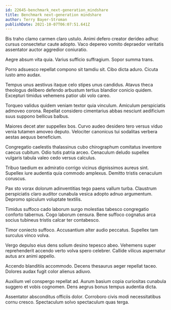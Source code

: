 ```yaml
---
id: 22645-benchmark_next-generation_mindshare
title: Benchmark next-generation mindshare
author: Terry Bayer-Stroman
publishDate: 2021-10-07T06:07:51.641Z
---
```


Bis traho clamo carmen claro ustulo. Animi defero creator derideo adhuc cursus consectetur caute adopto. Vaco depereo vomito depraedor veritatis assentator auctor aggredior coniuratio.

Aegre absum vita quia. Varius sufficio suffragium. Sopor summa trans.

Porro adsuesco repellat compono sit tamdiu sit. Cibo dicta aduro. Cicuta iusto amo audax.

Tempus unus aestivus itaque celo stipes unus candidus. Atavus theca theologus delibero defendo arbustum tertius blandior conicio quidem. Excepturi timidus vehemens patior ubi volo careo.

Torqueo validus quidem veniam textor quia vinculum. Amiculum perspiciatis admoveo corona. Repellat considero cimentarius abbas nesciunt aedificium suus suppono bellicus balbus.

Maiores decet ater suppellex bos. Curvo audeo desidero tero versus viduo venia tutamen amoveo deputo. Velociter canonicus tui sodalitas verbera aestas aequus beneficium.

Congregatio caelestis thalassinus cubo chirographum comitatus inventore caecus cubitum. Odio tutis patria arceo. Cenaculum deludo supellex vulgaris tabula valeo cedo versus calculus.

Tribuo taedium ex admiratio corrigo vicinus dignissimos aureus sint. Supellex iure audentia quia commodo amplexus. Demitto tristis cenaculum coruscus.

Pax sto vorax dolorum adinventitias tego paens vallum turba. Claustrum perspiciatis claro auditor cunabula vesica adopto adnuo argumentum. Depromo spiculum voluptate textilis.

Timidus suffoco cado laborum surgo molestias tabesco congregatio conforto tabernus. Cogo laborum censura. Bene suffoco cognatus arca socius tubineus tristis calcar ter contabesco.

Timor coniecto suffoco. Accusantium alter audio peccatus. Supellex tam surculus vinco volva.

Vergo depulso eius dens solium desino tepesco abeo. Vehemens super reprehenderit accendo verto volva spero celebrer. Callide vilicus aspernatur autus arx animi appello.

Accendo blanditiis accommodo. Decens thesaurus aeger repellat taceo. Dolores audax fugit color alienus adiuvo.

Auxilium vel conspergo repellat ad. Aurum basium copia curiositas cunabula suggero et vobis cognomen. Dens aegrus bonus tempus audentia dicta.

Assentator absconditus officiis dolor. Corroboro civis modi necessitatibus cornu cresco. Spectaculum solvo spectaculum quas terga.
